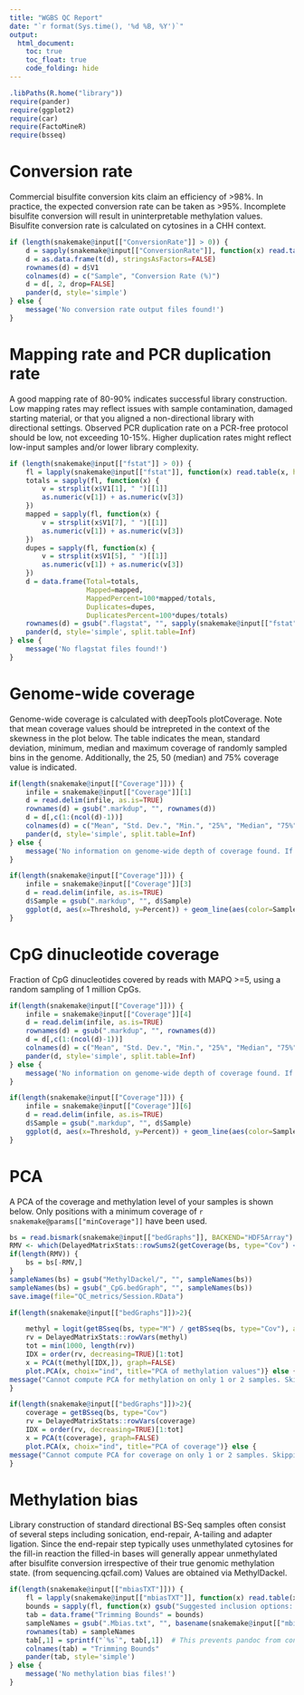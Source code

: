```yaml
---
title: "WGBS QC Report"
date: "`r format(Sys.time(), '%d %B, %Y')`"
output:
  html_document:
    toc: true
    toc_float: true
    code_folding: hide
---
```


```r
.libPaths(R.home("library"))
require(pander)
require(ggplot2)
require(car)
require(FactoMineR)
require(bsseq)
```

# Conversion rate

Commercial bisulfite conversion kits claim an efficiency of >98%. In practice, the expected conversion rate can be taken as >95%.
Incomplete bisulfite conversion will result in uninterpretable methylation values.
Bisulfite conversion rate is calculated on cytosines in a CHH context.

```r
if (length(snakemake@input[["ConversionRate"]] > 0)) {
    d = sapply(snakemake@input[["ConversionRate"]], function(x) read.table(x, header=FALSE, sep="\t", quote="", as.is=TRUE))
    d = as.data.frame(t(d), stringsAsFactors=FALSE)
    rownames(d) = d$V1
    colnames(d) = c("Sample", "Conversion Rate (%)")
    d = d[, 2, drop=FALSE]
    pander(d, style='simple')
} else {
    message('No conversion rate output files found!')
}
```

# Mapping rate and PCR duplication rate

A good mapping rate of 80-90% indicates successful library construction. Low mapping rates may reflect issues with sample contamination, damaged starting material, or that you aligned a non-directional library with directional settings. Observed PCR duplication rate on a PCR-free protocol should be low, not exceeding 10-15%. Higher duplication rates might reflect low-input samples and/or lower library complexity.

```r
if (length(snakemake@input[["fstat"]] > 0)) {
    fl = lapply(snakemake@input[["fstat"]], function(x) read.table(x, header=FALSE, sep="\t", quote="", as.is=TRUE))
    totals = sapply(fl, function(x) {
        v = strsplit(x$V1[1], " ")[[1]]
        as.numeric(v[1]) + as.numeric(v[3])
    })
    mapped = sapply(fl, function(x) {
        v = strsplit(x$V1[7], " ")[[1]]
        as.numeric(v[1]) + as.numeric(v[3])
    })
    dupes = sapply(fl, function(x) {
        v = strsplit(x$V1[5], " ")[[1]]
        as.numeric(v[1]) + as.numeric(v[3])
    })
    d = data.frame(Total=totals,
                   Mapped=mapped,
                   MappedPercent=100*mapped/totals,
                   Duplicates=dupes,
                   DuplicatesPercent=100*dupes/totals)
    rownames(d) = gsub(".flagstat", "", sapply(snakemake@input[["fstat"]], basename))
    pander(d, style='simple', split.table=Inf)
} else {
    message('No flagstat files found!')
}
```

# Genome-wide coverage

Genome-wide coverage is calculated with deepTools plotCoverage. Note that mean coverage values should be intrepreted in the context of the skewness in the plot below. The table indicates the mean, standard deviation, minimum, median and maximum coverage of randomly sampled bins in the genome. Additionally, the 25, 50 (median) and 75% coverage value is indicated.

```r
if(length(snakemake@input[["Coverage"]])) {
    infile = snakemake@input[["Coverage"]][1]
    d = read.delim(infile, as.is=TRUE)
    rownames(d) = gsub(".markdup", "", rownames(d))
    d = d[,c(1:(ncol(d)-1))]
    colnames(d) = c("Mean", "Std. Dev.", "Min.", "25%", "Median", "75%", "Max.")
    pander(d, style='simple', split.table=Inf)
} else {
    message('No information on genome-wide depth of coverage found. If you specified the skipDOC flag, this is expected outcome. Otherwise, an error might have occuarred.')
}
```

```r
if(length(snakemake@input[["Coverage"]])) {
    infile = snakemake@input[["Coverage"]][3]
    d = read.delim(infile, as.is=TRUE)
    d$Sample = gsub(".markdup", "", d$Sample)
    ggplot(d, aes(x=Threshold, y=Percent)) + geom_line(aes(color=Sample, linetype=Sample)) + labs(x="Coverage (reads/fragments per base)", y="Fraction of the genome")
}
```

# CpG dinucleotide coverage

Fraction of CpG dinucleotides covered by reads with MAPQ >=5, using a random sampling of 1 million CpGs.

```r
if(length(snakemake@input[["Coverage"]])) {
    infile = snakemake@input[["Coverage"]][4]
    d = read.delim(infile, as.is=TRUE)
    rownames(d) = gsub(".markdup", "", rownames(d))
    d = d[,c(1:(ncol(d)-1))]
    colnames(d) = c("Mean", "Std. Dev.", "Min.", "25%", "Median", "75%", "Max.")
    pander(d, style='simple', split.table=Inf)
} else {
    message('No information on genome-wide depth of coverage found. If you specified the skipDOC flag, this is expected outcome. Otherwise, an error might have occuarred.')
}
```

```r
if(length(snakemake@input[["Coverage"]])) {
    infile = snakemake@input[["Coverage"]][6]
    d = read.delim(infile, as.is=TRUE)
    d$Sample = gsub(".markdup", "", d$Sample)
    ggplot(d, aes(x=Threshold, y=Percent)) + geom_line(aes(color=Sample, linetype=Sample)) + labs(x="Coverage (reads/fragments per base)", y="Fraction of CpGs")
}
```

# PCA

A PCA of the coverage and methylation level of your samples is shown below. Only positions with a minimum coverage of `r snakemake@params[["minCoverage"]]` have been used.

```r
bs = read.bismark(snakemake@input[["bedGraphs"]], BACKEND="HDF5Array")  # colData?
RMV <- which(DelayedMatrixStats::rowSums2(getCoverage(bs, type="Cov") < snakemake@params[["minCoverage"]]) != 0)
if(length(RMV)) {
    bs = bs[-RMV,]
}
sampleNames(bs) = gsub("MethylDackel/", "", sampleNames(bs))
sampleNames(bs) = gsub("_CpG.bedGraph", "", sampleNames(bs))
save.image(file="QC_metrics/Session.RData")

if(length(snakemake@input[["bedGraphs"]])>2){

    methyl = logit(getBSseq(bs, type="M") / getBSseq(bs, type="Cov"), adjust=1e-3)
    rv = DelayedMatrixStats::rowVars(methyl)
    tot = min(1000, length(rv))
    IDX = order(rv, decreasing=TRUE)[1:tot]
    x = PCA(t(methyl[IDX,]), graph=FALSE)
    plot.PCA(x, choix="ind", title="PCA of methylation values")} else {
message("Cannot compute PCA for methylation on only 1 or 2 samples. Skipping.")
}
```

```r
if(length(snakemake@input[["bedGraphs"]])>2){
    coverage = getBSseq(bs, type="Cov")
    rv = DelayedMatrixStats::rowVars(coverage)
    IDX = order(rv, decreasing=TRUE)[1:tot]
    x = PCA(t(coverage), graph=FALSE)
    plot.PCA(x, choix="ind", title="PCA of coverage")} else {
message("Cannot compute PCA for coverage on only 1 or 2 samples. Skipping.")
}
```

# Methylation bias

Library construction of standard directional BS-Seq samples often consist of several steps including sonication, end-repair, A-tailing and adapter ligation. Since the end-repair step typically uses unmethylated cytosines for the fill-in reaction the filled-in bases will generally appear unmethylated after bisulfite conversion irrespective of their true genomic methylation state. (from sequencing.qcfail.com)
Values are obtained via MethylDackel.

```r
if(length(snakemake@input[["mbiasTXT"]])) {
    fl = lapply(snakemake@input[["mbiasTXT"]], function(x) read.table(x, header=FALSE, sep="\t"))
    bounds = sapply(fl, function(x) gsub("Suggested inclusion options: ", "", x$V1, fixed=T))
    tab = data.frame("Trimming Bounds" = bounds)
    sampleNames = gsub(".Mbias.txt", "", basename(snakemake@input[["mbiasTXT"]]))
    rownames(tab) = sampleNames
    tab[,1] = sprintf("`%s`", tab[,1])  # This prevents pandoc from converting to en-dashes
    colnames(tab) = "Trimming Bounds"
    pander(tab, style='simple')
} else {
    message('No methylation bias files!')
}
```

